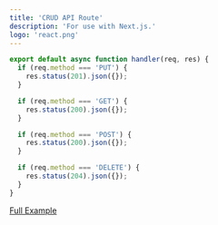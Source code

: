 ```yaml
---
title: 'CRUD API Route'
description: 'For use with Next.js.'
logo: 'react.png'
---
```


```js
export default async function handler(req, res) {
  if (req.method === 'PUT') {
    res.status(201).json({});
  }

  if (req.method === 'GET') {
    res.status(200).json({});
  }

  if (req.method === 'POST') {
    res.status(200).json({});
  }

  if (req.method === 'DELETE') {
    res.status(204).json({});
  }
}
```

[Full Example](https://github.com/arangates/nextjs-aws-dynamodb/blob/main/pages/api/item.js)
